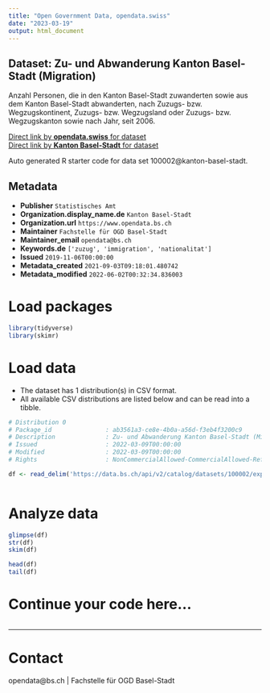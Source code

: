 ```yaml
---
title: "Open Government Data, opendata.swiss"
date: "2023-03-19"
output: html_document
---
```


## Dataset: Zu- und Abwanderung Kanton Basel-Stadt (Migration)

Anzahl Personen, die in den Kanton Basel-Stadt zuwanderten sowie aus dem Kanton Basel-Stadt abwanderten, nach Zuzugs- bzw. Wegzugskontinent, Zuzugs- bzw. Wegzugsland oder Zuzugs- bzw. Wegzugskanton sowie nach Jahr, seit 2006.

[Direct link by **opendata.swiss** for dataset](https://opendata.swiss/de/dataset/zu-und-abwanderung-kanton-basel-stadt-migration)<br>
[Direct link by **Kanton Basel-Stadt** for dataset](https://data.bs.ch/explore/dataset/100002/)

Auto generated R starter code for data set 100002@kanton-basel-stadt.

## Metadata

- **Publisher** `Statistisches Amt`
- **Organization.display_name.de** `Kanton Basel-Stadt`
- **Organization.url** `https://www.opendata.bs.ch`
- **Maintainer** `Fachstelle für OGD Basel-Stadt`
- **Maintainer_email** `opendata@bs.ch`
- **Keywords.de** `['zuzug', 'immigration', 'nationalitat']`
- **Issued** `2019-11-06T00:00:00`
- **Metadata_created** `2021-09-03T09:18:01.480742`
- **Metadata_modified** `2022-06-02T00:32:34.836003`


# Load packages

```r

library(tidyverse)
library(skimr)

```

# Load data

-   The dataset has 1 distribution(s) in CSV format.
-   All available CSV distributions are listed below and can be read into a tibble.

```r

# Distribution 0
# Package_id               : ab3561a3-ce8e-4b0a-a56d-f3eb4f3200c9
# Description              : Zu- und Abwanderung Kanton Basel-Stadt (Migration) (csv)
# Issued                   : 2022-03-09T00:00:00
# Modified                 : 2022-03-09T00:00:00
# Rights                   : NonCommercialAllowed-CommercialAllowed-ReferenceRequired

df <- read_delim('https://data.bs.ch/api/v2/catalog/datasets/100002/exports/csv')



```

# Analyze data

```r

glimpse(df)
str(df)
skim(df)

head(df)
tail(df)

```

# Continue your code here...

```r

```

------------------------------------------------------------------------

# Contact

opendata@bs.ch | Fachstelle für OGD Basel-Stadt
